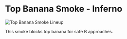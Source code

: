 # Top Banana Smoke - Inferno

![Top Banana Smoke Lineup](https://via.placeholder.com/600x400/FFB800/000000?text=Top+Banana+Smoke+Lineup)

This smoke blocks top banana for safe B approaches.